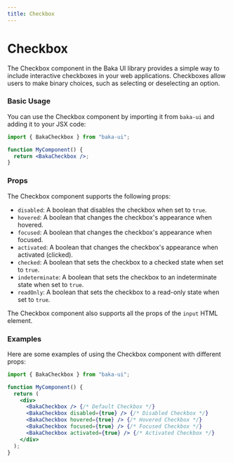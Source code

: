 ```yaml
---
title: Checkbox
---
```


# Checkbox

The Checkbox component in the Baka UI library provides a simple way to include interactive checkboxes in your web applications. Checkboxes allow users to make binary choices, such as selecting or deselecting an option.

<Demo src="/demos/material-you/checkbox" />

### Basic Usage

You can use the Checkbox component by importing it from `baka-ui` and adding it to your JSX code:

```jsx
import { BakaCheckbox } from "baka-ui";

function MyComponent() {
  return <BakaCheckbox />;
}
```

### Props

The Checkbox component supports the following props:

- `disabled`: A boolean that disables the checkbox when set to `true`.
- `hovered`: A boolean that changes the checkbox's appearance when hovered.
- `focused`: A boolean that changes the checkbox's appearance when focused.
- `activated`: A boolean that changes the checkbox's appearance when activated (clicked).
- `checked`: A boolean that sets the checkbox to a checked state when set to `true`.
- `indeterminate`: A boolean that sets the checkbox to an indeterminate state when set to `true`.
- `readOnly`: A boolean that sets the checkbox to a read-only state when set to `true`.

The Checkbox component also supports all the props of the `input` HTML element.

### Examples

Here are some examples of using the Checkbox component with different props:

```jsx
import { BakaCheckbox } from "baka-ui";

function MyComponent() {
  return (
    <div>
      <BakaCheckbox /> {/* Default Checkbox */}
      <BakaCheckbox disabled={true} /> {/* Disabled Checkbox */}
      <BakaCheckbox hovered={true} /> {/* Hovered Checkbox */}
      <BakaCheckbox focused={true} /> {/* Focused Checkbox */}
      <BakaCheckbox activated={true} /> {/* Activated Checkbox */}
    </div>
  );
}
```
